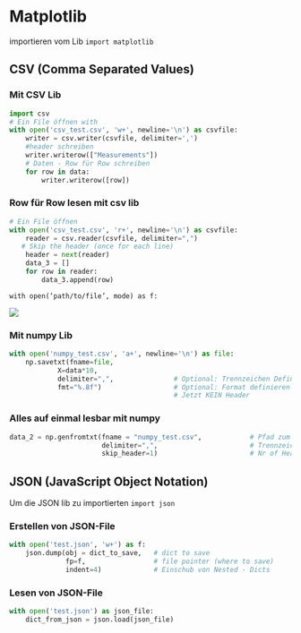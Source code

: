 # Matplotlib

importieren vom Lib `import matplotlib`

## CSV (Comma Separated Values)

### Mit CSV Lib
``` python
import csv
# Ein File öffnen with 
with open('csv_test.csv', 'w+', newline='\n') as csvfile:     
    writer = csv.writer(csvfile, delimiter=',')          
    #header schreiben     
    writer.writerow(["Measurements"])     
    # Daten - Row für Row schreiben     
    for row in data:         
        writer.writerow([row])
```

### Row für Row lesen mit csv lib

``` python
# Ein File öffnen
with open('csv_test.csv', 'r+', newline='\n') as csvfile:
    reader = csv.reader(csvfile, delimiter=",")
   # Skip the header (once for each line)
    header = next(reader)
    data_3 = []
    for row in reader:
        data_3.append(row)
```

`with open(‘path/to/file’, mode) as f:`

![](images/paste-48.png)

### Mit numpy Lib
``` python
with open('numpy_test.csv', 'a+', newline='\n') as file:
    np.savetxt(fname=file,
            X=data*10,
            delimiter=",",               # Optional: Trennzeichen Definieren
            fmt="%.8f")                  # Optional: Format definieren 
                                         # Jetzt KEIN Header
```

### Alles auf einmal lesbar mit numpy

``` python
data_2 = np.genfromtxt(fname = "numpy_test.csv",            # Pfad zum File
                       delimiter=",",                       # Trennzeichen
                       skip_header=1)                       # Nr of Headers
```

## JSON (JavaScript Object Notation)

Um die JSON lib zu importierten `import json`

### Erstellen von JSON-File

``` python
with open('test.json', 'w+') as f:
    json.dump(obj = dict_to_save,   # dict to save
              fp=f,                 # file pointer (where to save)   
              indent=4)             # Einschub von Nested - Dicts
```

### Lesen von JSON-File

``` python
with open('test.json') as json_file:
    dict_from_json = json.load(json_file)
```
\pagebreak

\includegraphics[page=1,angle=90,width=\textwidth]{doc/cheatsheet_matplotlib.pdf} \pagebreak
\includegraphics[page=2,angle=90,width=\textwidth]{doc/cheatsheet_matplotlib.pdf} \pagebreak
\includegraphics[page=1,angle=0,width=\textwidth]{doc/cheatsheet_plots.pdf} \pagebreak
\includegraphics[page=2,angle=0,width=\textwidth]{doc/cheatsheet_plots.pdf} \pagebreak
\includegraphics[page=3,angle=0,width=\textwidth]{doc/cheatsheet_plots.pdf} \pagebreak
\includegraphics[page=4,angle=0,width=\textwidth]{doc/cheatsheet_plots.pdf} \pagebreak
\includegraphics[page=5,angle=0,width=\textwidth]{doc/cheatsheet_plots.pdf} \pagebreak
\includegraphics[page=6,angle=0,width=\textwidth]{doc/cheatsheet_plots.pdf} \pagebreak
\includegraphics[page=7,angle=0,width=\textwidth]{doc/cheatsheet_plots.pdf} \pagebreak
\includegraphics[page=8,angle=0,width=\textwidth]{doc/cheatsheet_plots.pdf} \pagebreak
\includegraphics[page=9,angle=0,width=\textwidth]{doc/cheatsheet_plots.pdf} \pagebreak
\includegraphics[page=10,angle=0,width=\textwidth]{doc/cheatsheet_plots.pdf}


